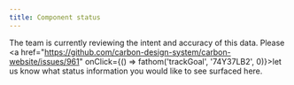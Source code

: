 ```yaml
---
title: Component status
---
```


<InlineNotification kind="warning">

The team is currently reviewing the intent and accuracy of this data. Please <a href="https://github.com/carbon-design-system/carbon-website/issues/961" onClick={() => fathom('trackGoal', '74Y37LB2', 0)}>let us know</a> what status information you would like to see surfaced here.

</InlineNotification>


<ComponentStatus />
